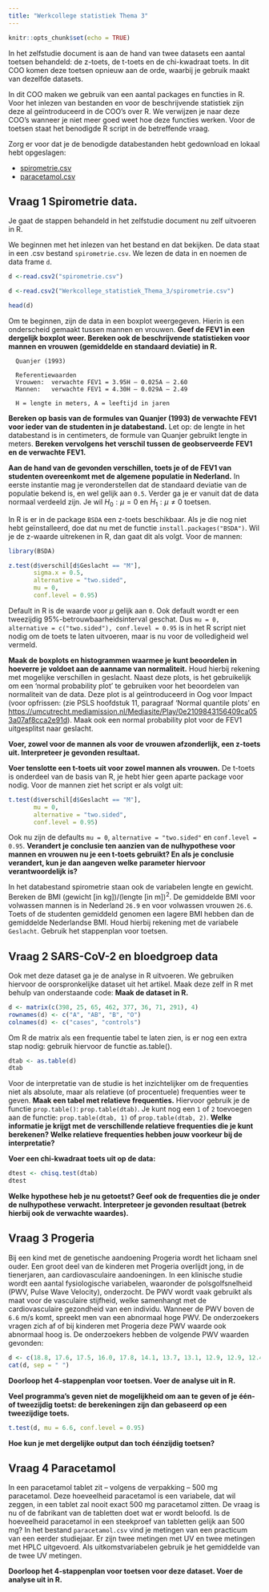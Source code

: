 ```yaml
---
title: "Werkcollege statistiek Thema 3"
---
```


```r
knitr::opts_chunk$set(echo = TRUE)
```

In het zelfstudie document is aan de hand van twee datasets een aantal toetsen behandeld: de z-toets, de t-toets en de chi-kwadraat toets. In dit COO komen deze toetsen opnieuw aan de orde, waarbij je gebruik maakt van dezelfde datasets.

In dit COO maken we gebruik van een aantal packages en functies in R. Voor het inlezen van bestanden en voor de beschrijvende statistiek zijn deze al geïntroduceerd in de COO’s over R. We verwijzen je naar deze COO’s wanneer je niet meer goed weet hoe deze functies werken. Voor de toetsen staat het benodigde R script in de betreffende vraag. 

Zorg er voor dat je de benodigde databestanden hebt gedownload en lokaal hebt opgeslagen:  

* [spirometrie.csv](Werkcollege_statistiek_Thema_3/spirometrie.csv)
* [paracetamol.csv](Werkcollege_statistiek_Thema_3/paracetamol.csv)

## Vraag 1 Spirometrie data.

Je gaat de stappen behandeld in het zelfstudie document nu zelf uitvoeren in R.

We beginnen met het inlezen van het bestand en dat bekijken. De data staat in een .csv bestand `spirometrie.csv`. We lezen de data in en noemen de data frame `d`.

```r
d <-read.csv2("spirometrie.csv")
```

```r
d <-read.csv2("Werkcollege_statistiek_Thema_3/spirometrie.csv")
```

```r
head(d)
```

Om te beginnen, zijn de data in een boxplot weergegeven. Hierin is een onderscheid gemaakt tussen mannen en vrouwen. **Geef de FEV1 in een dergelijk boxplot weer. Bereken ook de beschrijvende statistieken voor mannen en vrouwen (gemiddelde en standaard deviatie) in R.**

```{}
  Quanjer (1993)

  Referentiewaarden
  Vrouwen: 	verwachte FEV1 = 3.95H – 0.025A – 2.60
  Mannen: 	verwachte FEV1 = 4.30H – 0.029A – 2.49

  H = lengte in meters, A = leeftijd in jaren
```

**Bereken op basis van de formules van Quanjer (1993) de verwachte FEV1 voor ieder van de studenten in je databestand.**
Let op: de lengte in het databestand is in centimeters, de formule van Quanjer gebruikt lengte in meters.
**Bereken vervolgens het verschil tussen de geobserveerde FEV1 en de verwachte FEV1.**

**Aan de hand van de gevonden verschillen, toets je of de FEV1 van studenten overeenkomt met de algemene populatie in Nederland.**
In eerste instantie mag je veronderstellen dat de standaard deviatie van de populatie bekend is, en wel  gelijk aan `0.5`. Verder ga je er vanuit dat de data normaal verdeeld zijn. Je wil $H_0:\mu = 0$ en $H_1:\mu \neq 0$ toetsen.

In R is er in de package `BSDA` een z-toets beschikbaar. Als je die nog niet hebt geïnstalleerd, doe dat nu met de functie `install.packages("BSDA")`. Wil je de z-waarde uitrekenen in R, dan gaat dit als volgt. Voor de mannen:

```r
library(BSDA)

z.test(d$verschil[d$Geslacht == "M"],
       sigma.x = 0.5,
       alternative = "two.sided",
       mu = 0,
       conf.level = 0.95)
```

Default in R is de waarde voor $\mu$ gelijk aan `0`. Ook default wordt er een tweezijdig 95%-betrouwbaarheidsinterval geschat. Dus `mu = 0, alternative = c("two.sided"), conf.level = 0.95` is in het R script niet nodig om de toets te laten uitvoeren, maar is nu voor de volledigheid wel vermeld.

**Maak de boxplots en histogrammen waarmee je kunt beoordelen in hoeverre je voldoet aan de aanname van normaliteit.** Houd hierbij rekening met mogelijke verschillen in geslacht. Naast deze plots, is het gebruikelijk om een ‘normal probability plot’ te gebruiken voor het beoordelen van normaliteit van de data. Deze plot is al geïntroduceerd in Oog voor Impact (voor opfrissen: (zie PSLS hoofdstuk 11, paragraaf ‘Normal quantile plots’ en [https://umcutrecht.mediamission.nl/Mediasite/Play/0e2109843156409ca053a07af8cca2e91d](https://umcutrecht.mediamission.nl/Mediasite/Play/0e2109843156409ca053a07af8cca2e91d)). Maak ook een normal probability plot voor de FEV1 uitgesplitst naar geslacht.

**Voer, zowel voor de mannen als voor de vrouwen afzonderlijk, een z-toets uit. Interpreteer je gevonden resultaat.**

**Voer tenslotte een t-toets uit voor zowel mannen als vrouwen.** De t-toets is onderdeel van de basis van R, je hebt hier geen aparte package voor nodig. Voor de mannen ziet het script er als volgt uit:

```r
t.test(d$verschil[d$Geslacht == "M"],
       mu = 0,
       alternative = "two.sided",
       conf.level = 0.95)
```

Ook nu zijn de defaults `mu = 0`, `alternative = "two.sided"` en `conf.level = 0.95`.
**Verandert je conclusie ten aanzien van de nulhypothese voor mannen en vrouwen nu je een t-toets gebruikt? En als je conclusie verandert, kun je dan aangeven welke parameter hiervoor verantwoordelijk is?**

In het databestand spirometrie staan ook de variabelen lengte en gewicht. Bereken de BMI (gewicht [in kg])/(lengte [in m])$^2$. De gemiddelde BMI voor volwassen mannen is in Nederland `26.9` en voor volwassen vrouwen `26.6`. Toets of de studenten gemiddeld genomen een lagere BMI hebben dan de gemiddelde Nederlandse BMI. Houd hierbij rekening met de variabele `Geslacht`. Gebruik het stappenplan voor toetsen.

## Vraag 2 SARS-CoV-2 en bloedgroep data

Ook met deze dataset ga je de analyse in R uitvoeren. We gebruiken hiervoor de oorspronkelijke dataset uit het artikel. Maak deze zelf in R met behulp van onderstaande code: **Maak de dataset in R.**

```r
d <- matrix(c(398, 25, 65, 462, 377, 36, 71, 291), 4)
rownames(d) <- c("A", "AB", "B", "O")
colnames(d) <- c("cases", "controls")
```

Om R de matrix als een frequentie tabel te laten zien, is er nog een extra stap nodig: gebruik hiervoor de functie as.table().

```r
dtab <- as.table(d)
dtab
```

Voor de interpretatie van de studie is het inzichtelijker om de frequenties niet als absolute, maar als relatieve (of procentuele) frequenties weer te geven. **Maak een tabel met relatieve frequenties.** Hiervoor gebruik je de functie `prop.table()`: `prop.table(dtab)`. Je kunt nog een `1` of `2` toevoegen aan de functie: `prop.table(dtab, 1)` of `prop.table(dtab, 2)`. **Welke informatie je krijgt met de verschillende relatieve frequenties die je kunt berekenen? Welke relatieve frequenties hebben jouw voorkeur bij de interpretatie?**

**Voer een chi-kwadraat toets uit op de data:**

```r
dtest <- chisq.test(dtab)
dtest
```

**Welke hypothese heb je nu getoetst? Geef ook de frequenties die je onder de nulhypothese verwacht. Interpreteer je gevonden resultaat (betrek hierbij ook de verwachte waardes).**


## Vraag 3 Progeria

Bij een kind met de genetische aandoening Progeria wordt het lichaam snel ouder. Een groot deel van de kinderen met Progeria overlijdt jong, in de tienerjaren, aan cardiovasculaire aandoeningen. In een klinische studie wordt een aantal fysiologische variabelen, waaronder de polsgolfsnelheid (PWV, Pulse Wave Velocity), onderzocht. De PWV wordt vaak gebruikt als maat voor de vasculaire stijfheid, welke samenhangt met de cardiovasculaire gezondheid van een individu. Wanneer de PWV boven de `6.6` m/s komt, spreekt men van een abnormaal hoge PWV. De onderzoekers vragen zich af of bij kinderen met Progeria deze PWV waarde ook abnormaal hoog is. De onderzoekers hebben de volgende PWV waarden gevonden:

```r
d <- c(18.8, 17.6, 17.5, 16.0, 17.8, 14.1, 13.7, 13.1, 12.9, 12.9, 12.4, 10.1, 9.3, 9.1, 8.3, 8.3, 7.9, 7.2)
cat(d, sep = " ")
```

**Doorloop het 4-stappenplan voor toetsen. Voer de analyse uit in R.**

**Veel programma’s geven niet de mogelijkheid om aan te geven of je één- of tweezijdig toetst: de berekeningen zijn dan gebaseerd op een tweezijdige toets.**

```r
t.test(d, mu = 6.6, conf.level = 0.95)
```

**Hoe kun je met dergelijke output dan toch éénzijdig toetsen?**

## Vraag 4 Paracetamol

In een paracetamol tablet zit – volgens de verpakking – 500 mg paracetamol. Deze hoeveelheid paracetamol is een variabele, dat wil zeggen, in een tablet zal nooit exact 500 mg paracetamol zitten. De vraag is nu of de fabrikant van de tabletten doet wat er wordt beloofd. Is de hoeveelheid paracetamol in een steekproef van tabletten gelijk aan 500 mg? In  het bestand `paracetamol.csv` vind je metingen van een practicum van een eerder studiejaar. Er zijn twee metingen met UV en twee metingen met HPLC uitgevoerd. Als uitkomstvariabelen gebruik je het gemiddelde van de twee UV metingen.

**Doorloop het 4-stappenplan voor toetsen voor deze dataset. Voer de analyse uit in R.**
